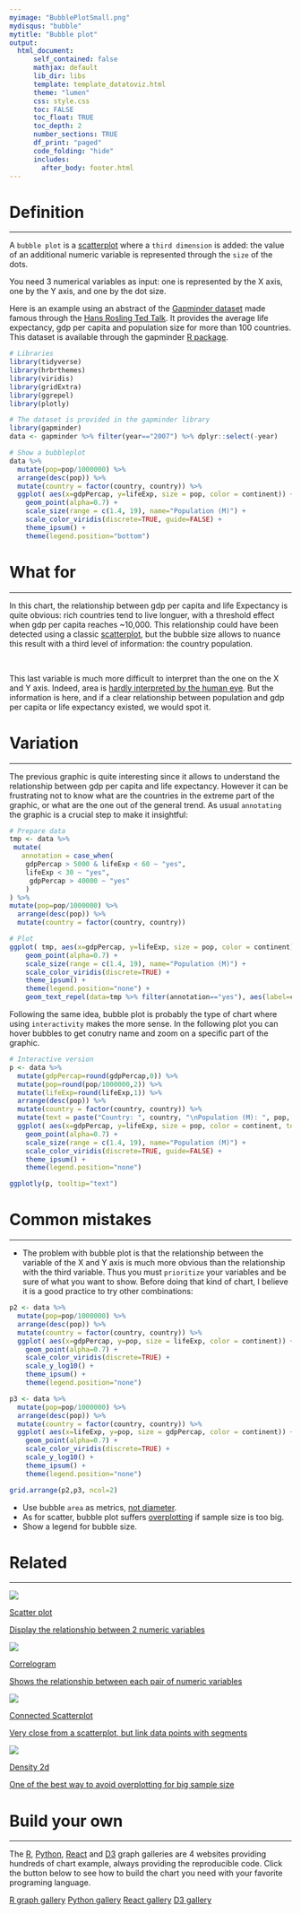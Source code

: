 ```yaml
---
myimage: "BubblePlotSmall.png"
mydisqus: "bubble"
mytitle: "Bubble plot"
output:
  html_document:
      self_contained: false    
      mathjax: default
      lib_dir: libs
      template: template_datatoviz.html
      theme: "lumen"
      css: style.css
      toc: FALSE
      toc_float: TRUE
      toc_depth: 2
      number_sections: TRUE
      df_print: "paged"
      code_folding: "hide"
      includes: 
        after_body: footer.html
---
```






<div class="mycontent">



# Definition {#definition}
***

A `bubble plot` is a [scatterplot](http://www.data-to-viz.com/graph/scatter.html) where a `third dimension` is added: the value of an additional numeric variable is represented through the `size` of the dots.

You need 3 numerical variables as input: one is represented by the X axis, one by the Y axis, and one by the dot size.

Here is an example using an abstract of the [Gapminder dataset](https://www.gapminder.org/data/) made famous through the [Hans Rosling Ted Talk](https://www.ted.com/talks/hans_rosling_shows_the_best_stats_you_ve_ever_seen). It provides the average life expectancy, gdp per capita and population size for more than 100 countries. This dataset is available through the gapminder [R package](https://github.com/jennybc/gapminder).

```r
# Libraries
library(tidyverse)
library(hrbrthemes)
library(viridis)
library(gridExtra)
library(ggrepel)
library(plotly)

# The dataset is provided in the gapminder library
library(gapminder)
data <- gapminder %>% filter(year=="2007") %>% dplyr::select(-year)

# Show a bubbleplot
data %>%
  mutate(pop=pop/1000000) %>%
  arrange(desc(pop)) %>%
  mutate(country = factor(country, country)) %>%
  ggplot( aes(x=gdpPercap, y=lifeExp, size = pop, color = continent)) +
    geom_point(alpha=0.7) +
    scale_size(range = c(1.4, 19), name="Population (M)") +
    scale_color_viridis(discrete=TRUE, guide=FALSE) +
    theme_ipsum() +
    theme(legend.position="bottom")
```


# What for
***

In this chart, the relationship between gdp per capita and life Expectancy is quite obvious: rich countries tend to live longuer, with a threshold effect when gdp per capita reaches ~10,000. This relationship could have been detected using a classic [scatterplot](http://www.data-to-viz.com/graph/scatter.html), but the bubble size allows to nuance this result with a third level of information: the country population.

<br>

This last variable is much more difficult to interpret than the one on the X and Y axis. Indeed, area is [hardly interpreted by the human eye](http://www.data-to-viz.com/caveat/area_hard.html). But the information is here, and if a clear relationship between population and gdp per capita or life expectancy existed, we would spot it.





# Variation
***

The previous graphic is quite interesting since it allows to understand the relationship between gdp per capita and life expectancy. However it can be frustrating not to know what are the countries in the extreme part of the graphic, or what are the one out of the general trend. As usual `annotating` the graphic is a crucial step to make it insightful:

```r
# Prepare data
tmp <- data %>%
 mutate(
   annotation = case_when(
    gdpPercap > 5000 & lifeExp < 60 ~ "yes",
    lifeExp < 30 ~ "yes",
     gdpPercap > 40000 ~ "yes"
    )
) %>%
mutate(pop=pop/1000000) %>%
  arrange(desc(pop)) %>%
  mutate(country = factor(country, country))

# Plot
ggplot( tmp, aes(x=gdpPercap, y=lifeExp, size = pop, color = continent)) +
    geom_point(alpha=0.7) +
    scale_size(range = c(1.4, 19), name="Population (M)") +
    scale_color_viridis(discrete=TRUE) +
    theme_ipsum() +
    theme(legend.position="none") +
    geom_text_repel(data=tmp %>% filter(annotation=="yes"), aes(label=country), size=4 )
```


Following the same idea, bubble plot is probably the type of chart where using `interactivity` makes the more sense. In the following plot you can hover bubbles to get conutry name and zoom on a specific part of the graphic.

```r
# Interactive version
p <- data %>%
  mutate(gdpPercap=round(gdpPercap,0)) %>%
  mutate(pop=round(pop/1000000,2)) %>%
  mutate(lifeExp=round(lifeExp,1)) %>%
  arrange(desc(pop)) %>%
  mutate(country = factor(country, country)) %>%
  mutate(text = paste("Country: ", country, "\nPopulation (M): ", pop, "\nLife Expectancy: ", lifeExp, "\nGdp per capita: ", gdpPercap, sep="")) %>%
  ggplot( aes(x=gdpPercap, y=lifeExp, size = pop, color = continent, text=text)) +
    geom_point(alpha=0.7) +
    scale_size(range = c(1.4, 19), name="Population (M)") +
    scale_color_viridis(discrete=TRUE, guide=FALSE) +
    theme_ipsum() +
    theme(legend.position="none")

ggplotly(p, tooltip="text")
```





# Common mistakes {#mistake}
***

- The problem with bubble plot is that the relationship between the variable of the X and Y axis is much more obvious than the relationship with the third variable. Thus you must `prioritize` your variables and be sure of what you want to show. Before doing that kind of chart, I believe it is a good practice to try other combinations:

```r
p2 <- data %>%
  mutate(pop=pop/1000000) %>%
  arrange(desc(pop)) %>%
  mutate(country = factor(country, country)) %>%
  ggplot( aes(x=gdpPercap, y=pop, size = lifeExp, color = continent)) +
    geom_point(alpha=0.7) +
    scale_color_viridis(discrete=TRUE) +
    scale_y_log10() +
    theme_ipsum() +
    theme(legend.position="none") 

p3 <- data %>%
  mutate(pop=pop/1000000) %>%
  arrange(desc(pop)) %>%
  mutate(country = factor(country, country)) %>%
  ggplot( aes(x=lifeExp, y=pop, size = gdpPercap, color = continent)) +
    geom_point(alpha=0.7) +
    scale_color_viridis(discrete=TRUE) +
    scale_y_log10() +
    theme_ipsum() +
    theme(legend.position="none") 

grid.arrange(p2,p3, ncol=2)
```

- Use bubble `area` as metrics, [not diameter](http://www.data-to-viz.com/caveat/radius_or_area.html).
- As for scatter, bubble plot suffers [overplotting](http://www.data-to-viz.com/caveat/overplotting.html) if sample size is too big.
- Show a legend for bubble size.


# Related {#related}
***

<div class="row">
  <div class="col-lg-3 col-md-6 col-sm-6">
  <a href="http://www.data-to-viz.com/graph/scatter.html" class="btn btn-primary mybtnrelated" style="margin-bottom:4px;white-space: normal !important;">
  <img  src="https://github.com/holtzy/data_to_viz/raw/master/img/section/ScatterPlotSmall.png">
  <p class="mytitlerelated">Scatter plot</p>
  <p class="mytextrelated">Display the relationship between 2 numeric variables</p>
  </a>
  </div>
  <div class="col-lg-3 col-md-6 col-sm-6">
  <a href="http://www.data-to-viz.com/graph/correlogram.html" class="btn btn-primary mybtnrelated" style="margin-bottom:4px;white-space: normal !important;">
  <img  src="https://github.com/holtzy/data_to_viz/raw/master/img/section/CorrelogramSmall.png">
  <p class="mytitlerelated">Correlogram</p>
  <p class="mytextrelated">Shows the relationship between each pair of numeric variables</p>
  </a>
  </div>
  <div class="col-lg-3 col-md-6 col-sm-6">
  <a href="http://www.data-to-viz.com/graph/connectedscatter.html" class="btn btn-primary mybtnrelated" style="margin-bottom:4px;white-space: normal !important;">
  <img  src="https://github.com/holtzy/data_to_viz/raw/master/img/section/ScatterConnectedSmall.png">
  <p class="mytitlerelated">Connected Scatterplot</p>
  <p class="mytextrelated">Very close from a scatterplot, but link data points with segments</p>
  </a>
  </div>
  <div class="col-lg-3 col-md-6 col-sm-6">
  <a href="http://www.data-to-viz.com/graph/density2d.html" class="btn btn-primary mybtnrelated" style="margin-bottom:4px;white-space: normal !important;">
  <img  src="https://github.com/holtzy/data_to_viz/raw/master/img/section/2dDensitySmall.png">
  <p class="mytitlerelated">Density 2d</p>
  <p class="mytextrelated">One of the best way to avoid overplotting for big sample size</p>
  </a>
  </div>
</div>


# Build your own {#code}
***

The [R](https://r-graph-gallery.com/bubble-chart.html), [Python](https://python-graph-gallery.com/bubble-plot/), [React](https://www.react-graph-gallery.com/barplot) and [D3](https://d3-graph-gallery.com/barplot.html) graph galleries are 4 websites providing hundreds of chart example, always providing the reproducible code. Click the button below to see how to build the chart you need with your favorite programing language.

<p>
<a href="https://r-graph-gallery.com/bubble-chart.html/" class="btn btn-primary">R graph gallery</a>
<a href="https://python-graph-gallery.com//bubble-plot/" class="btn btn-primary">Python gallery</a>
<a href="https://www.react-graph-gallery.com/barplot" class="btn btn-primary">React gallery</a>
<a href="https://d3-graph-gallery.com/barplot.html" class="btn btn-primary">D3 gallery</a>
</p>

</div>

